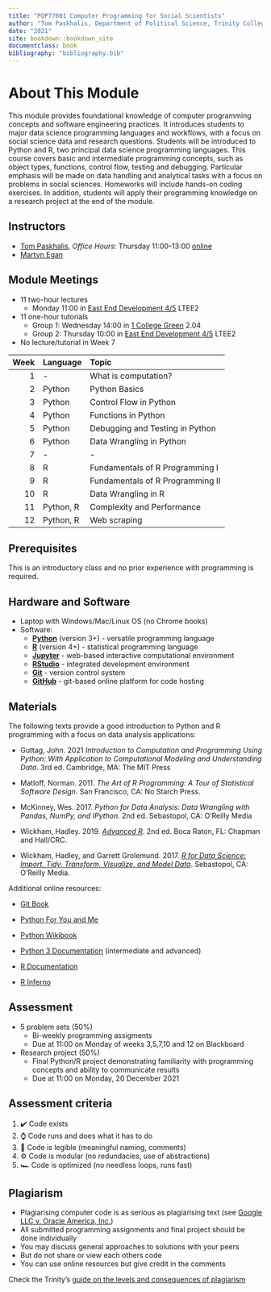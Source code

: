 ```yaml
---
title: "POP77001 Computer Programming for Social Scientists"
author: "Tom Paskhalis, Department of Political Science, Trinity College Dublin"
date: "2021"
site: bookdown::bookdown_site
documentclass: book
bibliography: "bibliography.bib"
---
```


# About This Module {-}

This module provides foundational knowledge of computer programming concepts and software engineering practices. It introduces students to major data science programming languages and workflows, with a focus on social science data and research questions. Students will be introduced to Python and R, two principal data science programming languages. This course covers basic and intermediate programming concepts, such as object types, functions, control flow, testing and debugging. Particular emphasis will be made on data handling and analytical tasks with a focus on problems in social sciences. Homeworks will include hands-on coding exercises. In addition, students will apply their programming knowledge on a research project at the end of the module.

## Instructors {-}

- [Tom Paskhalis](mailto:tom.paskhalis@tcd.ie), *Office Hours*: Thursday 11:00-13:00  [online](https://outlook.office365.com/owa/calendar/TomPaskhalis@TCDUD.onmicrosoft.com/bookings/)
- [Martyn Egan](mailto:eganm9@tcd.ie)

## Module Meetings {-}

- 11 two-hour lectures
    - Monday 11:00 in [East End Development 4/5](https://www.tcd.ie/Maps/map.php?b=233) LTEE2
- 11 one-hour tutorials
    - Group 1: Wednesday 14:00 in [1 College Green](https://www.tcd.ie/Maps/map.php?b=234) 2.04
    - Group 2: Thursday 10:00 in [East End Development 4/5](https://www.tcd.ie/Maps/map.php?b=233) LTEE2
- No lecture/tutorial in Week 7

|   Week | Language   | Topic                            |
|-------:|:-----------|:---------------------------------|
|      1 | -          | What is computation?             |
|      2 | Python     | Python Basics                    |
|      3 | Python     | Control Flow in Python           |
|      4 | Python     | Functions in Python              |
|      5 | Python     | Debugging and Testing in Python  |
|      6 | Python     | Data Wrangling in Python         |
|      7 | -          | -                                |
|      8 | R          | Fundamentals of R Programming I  |
|      9 | R          | Fundamentals of R Programming II |
|     10 | R          | Data Wrangling in R              |
|     11 | Python, R  | Complexity and Performance       |
|     12 | Python, R  | Web scraping                     |

## Prerequisites {-}

This is an introductory class and no prior experience with programming is required.

## Hardware and Software {-}

- Laptop with Windows/Mac/Linux OS (no Chrome books)
- Software:
    - [**Python**](https://www.python.org/) (version 3+) - versatile programming language
    - [**R**](https://cran.r-project.org/) (version 4+) - statistical programming language
    - [**Jupyter**](https://jupyter.org/) - web-based interactive computational environment
    - [**RStudio**](https://www.rstudio.com/) - integrated development environment
    - [**Git**](https://git-scm.com/) - version control system
    - [**GitHub**](https://github.com/) - git-based online platform for code hosting

## Materials {-}

The following texts provide a good introduction to Python and R programming with a focus on data analysis applications:

- Guttag, John. 2021 *Introduction to Computation and Programming Using Python: With Application to Computational Modeling and Understanding Data*. 3rd ed. Cambridge, MA: The MIT Press

- Matloff, Norman. 2011. *The Art of R Programming: A Tour of Statistical Software Design*. San Francisco, CA: No Starch Press.

- McKinney, Wes. 2017. *Python for Data Analysis: Data Wrangling with Pandas, NumPy, and IPython*. 2nd ed. Sebastopol, CA: O'Reilly Media

- Wickham, Hadley. 2019. [*Advanced R*](http://adv-r.had.co.nz/). 2nd ed. Boca Raton, FL: Chapman and Hall/CRC.

- Wickham, Hadley, and Garrett Grolemund. 2017. [*R for Data Science: Import, Tidy, Transform, Visualize, and Model Data*](http://r4ds.had.co.nz/). Sebastopol, CA: O'Reilly Media.

Additional online resources:

- [Git Book](https://git-scm.com/book/en/v2)

- [Python For You and Me](https://pymbook.readthedocs.io/en/latest/)

- [Python Wikibook](https://en.wikibooks.org/wiki/Python_Programming)

- [Python 3 Documentation](https://docs.python.org/3/) (intermediate and advanced)

- [R Documentation](https://rdrr.io/)

- [R Inferno](https://www.burns-stat.com/pages/Tutor/R_inferno.pdf)

## Assessment

- 5 problem sets (50%)
    - Bi-weekly programming assigments
    - Due at 11:00 on Monday of weeks 3,5,7,10 and 12 on Blackboard

- Research project (50%)
    - Final Python/R project demonstrating familiarity with programming concepts and ability to communicate results
    - Due at 11:00 on Monday, 20 December 2021
    
## Assessment criteria {-}

1. ✔️ Code exists
2. ⌚ Code runs and does what it has to do
3. 📜 Code is legible (meaningful naming, comments)
4. ⚙️ Code is modular (no redundacies, use of abstractions)
5. 🏎️ Code is optimized (no needless loops, runs fast)

## Plagiarism {-}

- Plagiarising computer code is as serious as plagiarising text (see [Google LLC v. Oracle America, Inc.](https://en.wikipedia.org/wiki/Google_LLC_v._Oracle_America%2C_Inc.))
- All submitted programming assignments and final project should be done individually
- You may discuss general approaches to solutions with your peers
- But do not share or view each others code
- You can use online resources but give credit in the comments

Check the Trinity's [guide on the levels and consequences of plagiarism](https://libguides.tcd.ie/plagiarism/levels-and-consequences)
